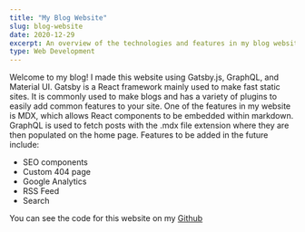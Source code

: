 ---
title: "My Blog Website"
slug: blog-website
date: 2020-12-29
excerpt: An overview of the technologies and features in my blog website.
type: Web Development
---

Welcome to my blog! I made this website using Gatsby.js, GraphQL, and Material UI. Gatsby is a React framework mainly used to make fast static sites. It is commonly used to make blogs
and has a variety of plugins to easily add common features to your site. One of the features in my website is MDX, which allows React components to be embedded within markdown. GraphQL
is used to fetch posts with the .mdx file extension where they are then populated on the home page. Features to be added in the future include:

<ul>
  <li>SEO components</li>
  <li>Custom 404 page</li>
  <li>Google Analytics</li>
  <li>RSS Feed</li>
  <li>Search</li>
</ul>

You can see the code for this website on my <a href="https://github.com/jyotirsai/gatsbyPortfolio">Github</a>
